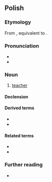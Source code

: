 ==Polish==

===Etymology===
From {{inh|pl|sla-pro|*naučiteľь}}, equivalent to {{suffix|pl|nauczyć|ciel}}.

===Pronunciation===
* {{pl-IPA|/na-uczyciel/}}
* {{audio|pl|Pl-nauczyciel.ogg|Audio}}

===Noun===
{{pl-noun|m-pr|f=nauczycielka}}

# [[teacher]]

====Declension====
{{pl-decl-noun-m-pr}}

====Derived terms====
* {{l|pl|nauczycielski}}
* {{l|pl|nauczycielstwo}}

====Related terms====
* {{l|pl|nauka}}
* {{l|pl|uczyć}}

===Further reading===
* {{R:PWN}}

{{c|pl|Education|Male occupations}}